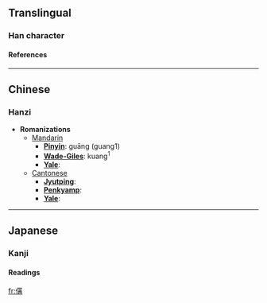 ==Translingual==
===Han character===
{{Han char|rad=人|as=12|sn=14|four=|canj=人廿中金 (OTLC)}}
====References====
{{Han ref|kx=0116.230|dkj=01098|dj=0248.010|hdz=10217.070|uh=50D9|ud=20697}}
----

==Chinese==
===Hanzi===


* '''Romanizations'''
** [[Mandarin]]
*** '''[[Pinyin]]''': guāng (guang1)
*** '''[[Wade-Giles]]''': kuang<sup>1</sup>
*** '''[[Yale]]''': 
**[[Cantonese]]
***'''[[Jyutping]]''':
***'''[[Penkyamp]]''': 
***'''[[Yale]]''': 


----
==Japanese==
===Kanji===
{{ja-kanji|grade=|rs=人12}}
====Readings====
{{ja-readings|on=[[こう]] (kō)|kun=[[たけだけしいさま]] (takedakeshiisama)}}




[[fr:僙]]